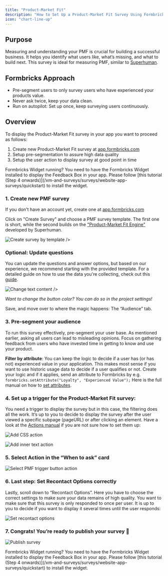 ```yaml
---
title: "Product-Market Fit"
description: "How to Set Up a Product-Market Fit Survey Using Formbricks - Step-by-Step Guide"
icon: "chart-line-up"
---
```


## Purpose


Measuring and understanding your PMF is crucial for building a successful business. It helps you identify what users like, what’s missing, and what to build next. This survey is ideal for measuring PMF, similar to [Superhuman](https://review.firstround.com/how-superhuman-built-an-engine-to-find-product-market-fit).

## Formbricks Approach

- Pre-segment users to only survey users who have experienced your products value.
- Never ask twice, keep your data clean.
- Run on autopilot: Set up once, keep surveying users continuously.

## Overview

To display the Product-Market Fit survey in your app you want to proceed as follows:

1. Create new Product-Market Fit survey at [app.formbricks.com](https://app.formbricks.com/)
2. Setup pre-segmentation to assure high data quality
3. Setup the user action to display survey at good point in time

<Note>
  Formbricks Widget running? You need to have the Formbricks Widget installed to display the Feedback Box in your app. Please follow [this tutorial (Step 4 onwards)](/xm-and-surveys/surveys/website-app-surveys/quickstart) to install the widget.
</Note>

### 1. Create new PMF survey

If you don't have an account yet, create one at [app.formbricks.com](https://app.formbricks.com/auth/signup)

Click on "Create Survey" and choose a PMF survey template. The first one is short, while the second builds on the ["Product-Market Fit Engine"](https://review.firstround.com/how-superhuman-built-an-engine-to-find-product-market-fit) developed by Superhuman.

![Create survey by template](/images/xm-and-surveys/xm/best-practices/pmf-survey/create-survey.webp)
/>

### Optional: Update questions

You can update the questions and answer options, but based on our experience, we recommend starting with the provided template. For a detailed guide on how to use the data you're collecting, check out this [guide](https://coda.io/@rahulvohra/superhuman-product-market-fit-engine).

![Change text content](/images/xm-and-surveys/xm/best-practices/pmf-survey/change-text.webp)
/>

_Want to change the button color? You can do so in the project settings!_

Save, and move over to where the magic happens: The “Audience” tab.

### 3. Pre-segment your audience

To run this survey effectively, pre-segment your user base. As mentioned earlier, asking all users can lead to misleading opinions. Focus on gathering feedback from users who have invested time in getting to know and use your product.

**Filter by attribute**: You can keep the logic to decide if a user has (or has not) experienced value in your application. This makes most sense if you want to use historic usage data to decide if a user qualifies or not. Create your logic and if it applies, send an attribute to Formbricks by e.g. `formbricks.setAttribute("Loyalty", "Experienced Value");` Here is the full manual on how to [set attributes](/xm-and-surveys/surveys/website-app-surveys/user-identification).

### 4. Set up a trigger for the Product-Market Fit survey:

You need a trigger to display the survey but in this case, the filtering does all the work. It’s up to you to decide to display the survey after the user viewed a specific subpage (pageURL) or after clicking an element. Have a look at the [Actions manual](/xm-and-surveys/surveys/website-app-surveys/actions) if you are not sure how to set them up:

![Add CSS action](/images/xm-and-surveys/xm/best-practices/pmf-survey/action-css.webp)

![Add inner text action](/images/xm-and-surveys/xm/best-practices/pmf-survey/action-pageurl.webp)

### 5. Select Action in the “When to ask” card

![Select PMF trigger button action](/images/xm-and-surveys/xm/best-practices/pmf-survey/select-action.webp)

### 6. Last step: Set Recontact Options correctly

Lastly, scroll down to “Recontact Options”. Here you have to choose the correct settings to make sure your data remains of high quality. You want to make sure that this survey is only responded to once per user. It is up to you to decide if you want to display it several times until the user responds:

![Set recontact options](/images/xm-and-surveys/xm/best-practices/pmf-survey/recontact-options.webp)

### 7. Congrats! You’re ready to publish your survey 💃

![Publish survey](/images/xm-and-surveys/xm/best-practices/pmf-survey/publish.webp)

<Note>
  Formbricks Widget running? You need to have the Formbricks Widget installed to display the Feedback Box in your app. Please follow [this tutorial (Step 4 onwards)](/xm-and-surveys/surveys/website-app-surveys/quickstart) to install the widget.
</Note>